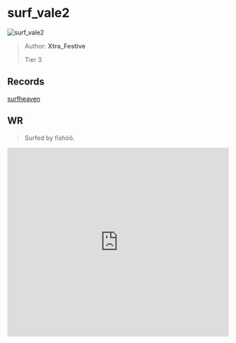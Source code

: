 
# surf_vale2

![surf_vale2](https://raw.githubusercontent.com/Sayt123/SurfMapPics/Maps-and-bonuses/csgo/surf_vale2.jpg)

> Author: **Xtra_Festive**
>
> Tier 3

## Records

[surfheaven](https://surfheaven.eu/map/surf_vale2)

## WR

> Surfed by fishöö.

<iframe
width="100%"
height="430"
src="https://www.youtube.com/embed/JfCdvNzNe2E"
frameborder="0"
allow="accelerometer; autoplay; clipboard-write; encrypted-media; gyroscope; picture-in-picture"
allowFullScreen
/>

```md

[Surf Timer] - fishöö finished in 01:25:57 (WR -00:01:04). Improving by 01:26:90
[Surf Timer] - fishöö beat the map record! Rank: 1/882


```
                